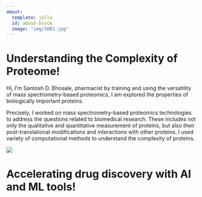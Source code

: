 ```yaml
---
about:
  template: jolla
  id: about-block
  image: "img/SDB1.jpg"
---
```


::: {#about-block}
:::

# Understanding the Complexity of Proteome!

Hi, I'm Santosh D. Bhosale, pharmacist by training and using the versatility of mass spectrometry-based proteomics, I am explored the properties of biologically important proteins.

Precisely, I worked on mass spectrometry-based proteomics technologies to address the questions related to biomedical research. These includes not only the qualitative and quantitative measurement of proteins, but also their post-translational modifications and interactions with other proteins. I used variety of computational methods to understand the complexity of proteins.

![](img/Proteomics.png){}


# Accelerating drug discovery with AI and ML tools!


